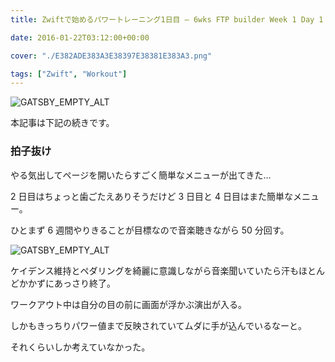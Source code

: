 ---
title: Zwiftで始めるパワートレーニング1日目 – 6wks FTP builder Week 1 Day 1

date: 2016-01-22T03:12:00+00:00

cover: "./E382ADE383A3E38397E38381E383A3.png"

tags: ["Zwift", "Workout"]
---

![GATSBY_EMPTY_ALT](./E382ADE383A3E38397E38381E383A3.png)

本記事は下記の続きです。

<LinkBox url="https://blog.gensobunya.net/2016/01/21/zwift0-ftp-testshorter.html" />

### 拍子抜け

やる気出してページを開いたらすごく簡単なメニューが出てきた…

2 日目はちょっと歯ごたえありそうだけど 3 日目と 4 日目はまた簡単なメニュー。

ひとまず 6 週間やりきることが目標なので音楽聴きながら 50 分回す。

![GATSBY_EMPTY_ALT](./2016-01-22_2048172.jpg)

ケイデンス維持とペダリングを綺麗に意識しながら音楽聞いていたら汗もほとんどかかずにあっさり終了。

ワークアウト中は自分の目の前に画面が浮かぶ演出が入る。

しかもきっちりパワー値まで反映されていてムダに手が込んでいるなーと。

それくらいしか考えていなかった。

<LinkBox isAmazonLink url="https://www.amazon.co.jp/dp/B0050GL5GM/" />
